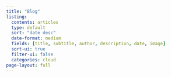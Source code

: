 ```yaml
---
title: "Blog"
listing: 
  contents: articles
  type: default
  sort: "date desc"
  date-format: medium
  fields: [title, subtitle, author, description, date, image]
  sort-ui: true
  filter-ui: false
  categories: cloud
page-layout: full
---
```

